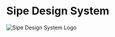 
<Meta title="Intro/Introduction" />

<div style={{ margin: '0 auto', maxWidth: '800px', padding: '20px' }}>
  <div style={{ textAlign: 'start' }}>
    <h1 style={{ 
      fontSize: '72px',
      fontWeight: '800',
      background: 'linear-gradient(45deg,#00FFFF,#00FF99)',
      WebkitBackgroundClip: 'text',
      WebkitTextFillColor: 'transparent',
      letterSpacing: '-2px',
      textShadow: '0 2px 10px rgba(0,0,0,0.1)'
    }}>
      <span style={{ fontSize: '50px' }}>Sipe Design System</span>
    </h1>
  </div>

  <div style={{ display: 'flex', justifyContent: 'center' }}>
    <img 
      src="../public/assets/og-image.png" 
      alt="Sipe Design System Logo" 
      style={{ 
        maxWidth: '100%',
        borderRadius: '8px',
        boxShadow: '0 4px 6px -1px rgb(0 0 0 / 0.1)'
      }}
    />
  </div>

</div>
